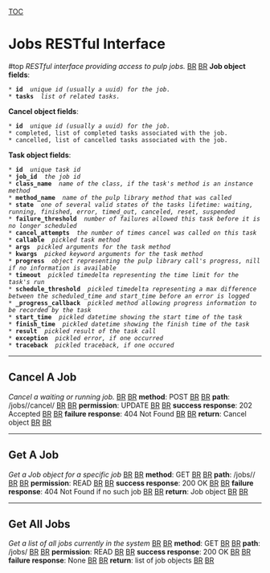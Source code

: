 [[TOC]]
= Jobs RESTful Interface = #top
''RESTful interface providing access to pulp jobs.'' [[BR]]
[[BR]]
'''Job object fields''': 
 * '''id''' <str> ''unique id (usually a uuid) for the job.''
 * '''tasks''' <list of Task> ''list of related tasks.''
'''Cancel object fields''': 
 * '''id''' <str> ''unique id (usually a uuid) for the job.''
 * completed, list of completed tasks associated with the job.
 * cancelled, list of cancelled tasks associated with the job.
'''Task object fields''': 
 * '''id''' <str> ''unique task id''
 * '''job_id''' <str> ''the job id''
 * '''class_name''' <str> ''name of the class, if the task's method is an instance method''
 * '''method_name''' <str> ''name of the pulp library method that was called''
 * '''state''' <str> ''one of several valid states of the tasks lifetime: waiting, running, finished, error, timed_out, canceled, reset, suspended''
 * '''failure_threshold''' <int> ''number of failures allowed this task before it is no longer scheduled''
 * '''cancel_attempts''' <int> ''the number of times cancel was called on this task''
 * '''callable''' <str> ''pickled task method''
 * '''args''' <str> ''pickled arguments for the task method''
 * '''kwargs''' <str> ''picked keyword arguments for the task method''
 * '''progress''' <object or nil> ''object representing the pulp library call's progress, nill if no information is available''
 * '''timeout''' <str> ''pickled timedelta representing the time limit for the task's run''
 * '''schedule_threshold''' <str> ''pickled timedelta representing a max difference between the scheduled_time and start_time before an error is logged''
 * '''_progress_callback''' <str> ''pickled method allowing progress information to be recorded by the task''
 * '''start_time''' <str> ''pickled datetime showing the start time of the task''
 * '''finish_time''' <str> ''pickled datetime showing the finish time of the task''
 * '''result''' <str> ''pickled result of the task call''
 * '''exception''' <str> ''pickled error, if one occurred''
 * '''traceback''' <str> ''pickled traceback, if one occured''

----

== Cancel A Job ==
''Cancel a waiting or running job.'' [[BR]]
[[BR]]
'''method''': POST [[BR]]
[[BR]]
'''path''': /jobs/<id>/cancel/ [[BR]]
[[BR]]
'''permission''': UPDATE [[BR]]
[[BR]]
'''success response''': 202 Accepted [[BR]]
[[BR]]
'''failure response''': 404 Not Found [[BR]]
[[BR]]
'''return''': Cancel object [[BR]]
[[BR]]

----

== Get A Job ==
''Get a Job object for a specific job'' [[BR]]
[[BR]]
'''method''': GET [[BR]]
[[BR]]
'''path''': /jobs/<id>/ [[BR]]
[[BR]]
'''permission''': READ [[BR]]
[[BR]]
'''success response''': 200 OK [[BR]]
[[BR]]
'''failure response''': 404 Not Found if no such job [[BR]]
[[BR]]
'''return''': Job object [[BR]]
[[BR]]

----

== Get All Jobs ==
''Get a list of all jobs currently in the system'' [[BR]]
[[BR]]
'''method''': GET [[BR]]
[[BR]]
'''path''': /jobs/ [[BR]]
[[BR]]
'''permission''': READ [[BR]]
[[BR]]
'''success response''': 200 OK [[BR]]
[[BR]]
'''failure response''': None [[BR]]
[[BR]]
'''return''': list of job objects [[BR]]
[[BR]]
